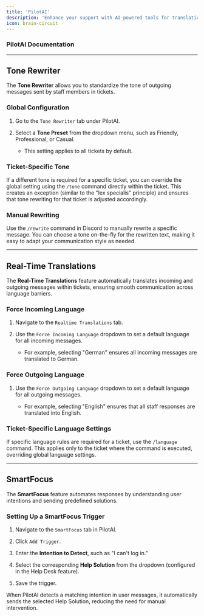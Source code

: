 ```yaml
---
title: 'PilotAI'
description: 'Enhance your support with AI-powered tools for translations, tone rewriting, and automation.'
icon: brain-circuit
---
```


### PilotAI Documentation

***

## Tone Rewriter

The **Tone Rewriter** allows you to standardize the tone of outgoing messages sent by staff members in tickets.

### Global Configuration

1. Go to the `Tone Rewriter` tab under PilotAI.

2. Select a **Tone Preset** from the dropdown menu, such as Friendly, Professional, or Casual.

   * This setting applies to all tickets by default.

### Ticket-Specific Tone

If a different tone is required for a specific ticket, you can override the global setting using the `/tone` command directly within the ticket. This creates an exception (similar to the "lex specialis" principle) and ensures that tone rewriting for that ticket is adjusted accordingly.

### Manual Rewriting

Use the `/rewrite` command in Discord to manually rewrite a specific message. You can choose a tone on-the-fly for the rewritten text, making it easy to adapt your communication style as needed.

***

## Real-Time Translations

The **Real-Time Translations** feature automatically translates incoming and outgoing messages within tickets, ensuring smooth communication across language barriers.

### Force Incoming Language

1. Navigate to the `Realtime Translations` tab.

2. Use the `Force Incoming Language` dropdown to set a default language for all incoming messages.

   * For example, selecting "German" ensures all incoming messages are translated to German.

### Force Outgoing Language

1. Use the `Force Outgoing Language` dropdown to set a default language for all outgoing messages.

   * For example, selecting "English" ensures that all staff responses are translated into English.

### Ticket-Specific Language Settings

If specific language rules are required for a ticket, use the `/language` command. This applies only to the ticket where the command is executed, overriding global language settings.

***

## SmartFocus

The **SmartFocus** feature automates responses by understanding user intentions and sending predefined solutions.

### Setting Up a SmartFocus Trigger

1. Navigate to the `SmartFocus` tab in PilotAI.

2. Click `Add Trigger`.

3. Enter the **Intention to Detect**, such as "I can't log in."

4. Select the corresponding **Help Solution** from the dropdown (configured in the Help Desk feature).

5. Save the trigger.

When PilotAI detects a matching intention in user messages, it automatically sends the selected Help Solution, reducing the need for manual intervention.